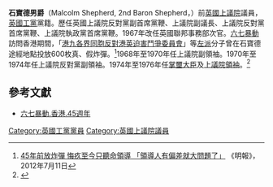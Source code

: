 '''石寶德男爵'''（Malcolm Shepherd, 2nd Baron Shepherd，{{bd|1918年|9月27日|2001年|4月5日}}）前[[英國上議院|英國上議院]]議員，[[英國工黨|英國工黨]]黨籍。歷任英國上議院反對黨副首席黨鞭、上議院副議長、上議院反對黨首席黨鞭、上議院執政黨首席黨鞭。1967年改任英國聯邦事務部次官。[[六七暴動|六七暴動]]訪問香港期間，「[[港九各界同胞反對港英迫害鬥爭委員會|港九各界同胞反對港英迫害鬥爭委員會]]」等[[香港親共人士|左派]]分子曾在石寶德途經地點投放600枚真、假炸彈。<ref>[http://www.life.mingpao.com/cfm/basicref3b.cfm?File=20120711/braa02c/gaa1.txt 45年前放炸彈 悔疚至今只聽命領導 「領導人有偏差就大問題了」] {{Wayback|url=http://www.life.mingpao.com/cfm/basicref3b.cfm?File=20120711%2Fbraa02c%2Fgaa1.txt |date=20190916045129 }}《明報》，2012年7月11日</ref>1968年至1970年任上議院副領袖。1970年至1974年任上議院反對黨副領袖。1974年至1976年任[[掌璽大臣|掌璽大臣]]及[[上議院領袖|上議院領袖]]。<ref name="tele_Lord">{{Cite web | title = Lord Shepherd | author =  | work = Telegraph | date = 6 April 2001 | url = http://www.telegraph.co.uk/news/obituaries/1315321/Lord-Shepherd.html | accessdate = 2014-09-26 | archive-date = 2016-02-28 | archive-url = https://web.archive.org/web/20160228071457/http://www.telegraph.co.uk/news/obituaries/1315321/Lord-Shepherd.html | dead-url = no }}</ref>

==參考文獻==
{{reflist}}
*[https://1967riot.wordpress.com/tag/%E7%9F%B3%E5%AF%B6%E5%BE%B7/page/2/ 六七暴動.香港.45週年] {{Wayback|url=https://1967riot.wordpress.com/tag/%E7%9F%B3%E5%AF%B6%E5%BE%B7/page/2/ |date=20190714021048 }} 
{{DEFAULTSORT:Shepherd, Malcolm 2nd Baron Shepherd}}
[[Category:英國工黨黨員|Category:英國工黨黨員]]
[[Category:英國上議院議員|Category:英國上議院議員]]